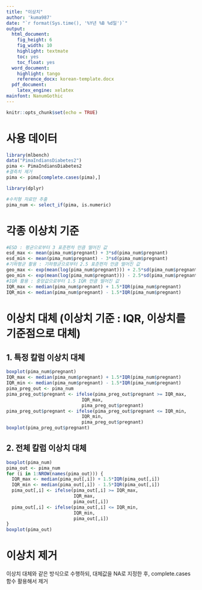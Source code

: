 ```yaml
---
title: "이상치"
author: 'kuma987'
date: "`r format(Sys.time(), '%Y년 %B %d일')`"
output:
  html_document: 
    fig_height: 6
    fig_width: 10
    highlight: textmate
    toc: yes
    toc_float: yes
  word_document:
    highlight: tango
    reference_docx: korean-template.docx
  pdf_document:
    latex_engine: xelatex
mainfont: NanumGothic
---
```


```r
knitr::opts_chunk$set(echo = TRUE)
```

# 사용 데이터
```r
library(mlbench)
data("PimaIndiansDiabetes2")
pima <- PimaIndiansDiabetes2
#결측치 제거
pima <- pima[complete.cases(pima),]
```

```r
library(dplyr)
```

```r
#수치형 자료만 추출
pima_num <- select_if(pima, is.numeric)
```



# 각종 이상치 기준
```r
#ESD : 평균으로부터 3 표준편차 만큼 떨어진 값
esd_max <- mean(pima_num$pregnant) + 3*sd(pima_num$pregnant)
esd_min <- mean(pima_num$pregnant) - 3*sd(pima_num$pregnant)
#기하평균 활용 : 기하평균으로부터 2.5 표준편차 만큼 떨어진 값
geo_max <- exp(mean(log(pima_num$pregnant))) + 2.5*sd(pima_num$pregnant)
geo_min <- exp(mean(log(pima_num$pregnant))) - 2.5*sd(pima_num$pregnant)
#IQR 활용 : 중앙값으로부터 1.5 IQR 만큼 떨어진 값
IQR_max <- median(pima_num$pregnant) + 1.5*IQR(pima_num$pregnant)
IQR_min <- median(pima_num$pregnant) - 1.5*IQR(pima_num$pregnant)
```


# 이상치 대체 (이상치 기준 : IQR, 이상치를 기준점으로 대체) 
## 1. 특정 칼럼 이상치 대체
```r
boxplot(pima_num$pregnant)
IQR_max <- median(pima_num$pregnant) + 1.5*IQR(pima_num$pregnant)
IQR_min <- median(pima_num$pregnant) - 1.5*IQR(pima_num$pregnant)
pima_preg_out <- pima_num
pima_preg_out$pregnant <- ifelse(pima_preg_out$pregnant >= IQR_max,
                            IQR_max,
                            pima_preg_out$pregnant)
pima_preg_out$pregnant <- ifelse(pima_preg_out$pregnant <= IQR_min,
                            IQR_min,
                            pima_preg_out$pregnant)
boxplot(pima_preg_out$pregnant)
```

## 2. 전체 칼럼 이상치 대체
```r
boxplot(pima_num)
pima_out <- pima_num
for (i in 1:NROW(names(pima_out))) {
  IQR_max <- median(pima_out[,i]) + 1.5*IQR(pima_out[,i])
  IQR_min <- median(pima_out[,i]) - 1.5*IQR(pima_out[,i])
  pima_out[,i] <- ifelse(pima_out[,i] >= IQR_max,
                         IQR_max,
                         pima_out[,i])
  pima_out[,i] <- ifelse(pima_out[,i] <= IQR_min,
                         IQR_min,
                         pima_out[,i])
}
boxplot(pima_out)
```

# 이상치 제거
이상치 대체와 같은 방식으로 수행하되, 대체값을 NA로 지정한 후, complete.cases 함수 활용해서 제거
